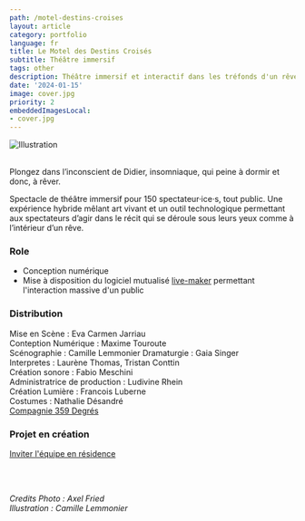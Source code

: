 ```yaml
---
path: /motel-destins-croises
layout: article
category: portfolio
language: fr
title: Le Motel des Destins Croisés
subtitle: Théâtre immersif
tags: other
description: Théâtre immersif et interactif dans les tréfonds d'un rêve, pour 150 spectateur·ice·s
date: '2024-01-15'
image: cover.jpg
priority: 2
embeddedImagesLocal:
- cover.jpg
---
```



![Illustration](./illustration.webp)
<br/>
<br/>

Plongez dans l’inconscient de Didier, insomniaque, qui peine à dormir et donc, à rêver.  

Spectacle de théâtre immersif pour 150 spectateur·ice·s, tout public. Une expérience hybride mêlant art vivant et un outil technologique 
permettant aux spectateurs d’agir dans le récit qui se déroule sous leurs yeux comme à l’intérieur d’un rêve.



### Role

* Conception numérique
* Mise à disposition du logiciel mutualisé [live-maker](/live-maker) permettant l'interaction massive d'un public  



### Distribution
Mise en Scène : Eva Carmen Jarriau  
Conteption Numérique : Maxime Touroute  
Scénographie : Camille Lemmonier
Dramaturgie : Gaia Singer  
Interpretes : Laurène Thomas, Tristan Conttin  
Création sonore : Fabio Meschini  
Administratrice de production : Ludivine Rhein  
Création Lumière : Francois Luberne  
Costumes : Nathalie Désandré  
[Compagnie 359 Degrés](https://www.359degres.com/)


### Projet en création
[Inviter l'équipe en résidence](mailto:contact@359degres.com)

<br/>
<br/>
  
_Credits Photo : Axel Fried  
Illustration : Camille Lemmonier_
